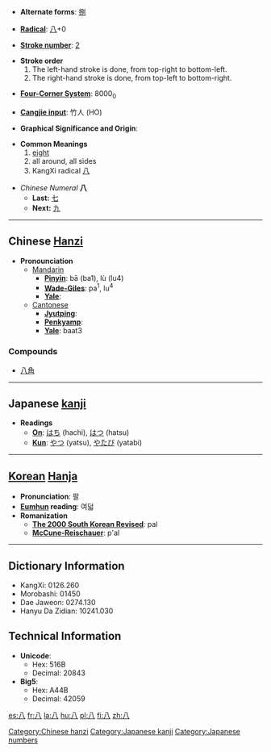 * '''Alternate forms''': [[捌]]

* '''[[Wiktionary:Chinese radical index| Radical]]''': [[Wiktionary:Chinese radical index 八|八]]+0

* '''[[Wiktionary:Chinese total strokes index|Stroke number]]''': [[Wiktionary:Chinese total strokes index 2|2]]

*'''Stroke order'''
*# The left-hand stroke is done, from top-right to bottom-left.
*# The right-hand stroke is done, from top-left to bottom-right.

* '''[[Wiktionary:Chinese four corner index|Four-Corner System]]''': 8000<sub>0</sub>

* '''[[Wiktionary:Chinese Cangjie index|Cangjie input]]''': 竹人 (HO)

* '''Graphical Significance and Origin''': 

* '''Common Meanings'''
*# [[eight]]
*# all around, all sides
*# KangXi radical [[Wiktionary:Chinese radical index 八|八]]

*''Chinese Numeral'' '''八'''
**'''Last:''' [[七]]
**'''Next:''' [[九]]

----

== Chinese [[Hanzi]] ==

*'''Pronounciation '''
**[[Mandarin]]
***'''[[Pinyin]]''': bā (ba1), lù (lu4)
***'''[[Wade-Giles]]''': pa<sup>1</sup>, lu<sup>4</sup>
***'''[[Yale]]''': 
**[[Cantonese]]
***'''[[Jyutping]]''': 
***'''[[Penkyamp]]''': 
***'''[[Yale]]''': baat3

===Compounds===
*[[八角]]

----

== Japanese [[kanji]] ==

*'''Readings'''
**'''[[On]]''': [[はち]] (hachi), [[はつ]] (hatsu)
**'''[[Kun]]''': [[やつ]] (yatsu), [[やたび]] (yatabi)

----

== [[Korean]] [[Hanja]] ==

* '''Pronunciation''': 팔
* '''[[Eumhun]] reading''': 여덟
* '''Romanization'''
** '''[[The 2000 South Korean Revised Romanization|The 2000 South Korean Revised]]''': pal
** '''[[McCune-Reischauer]]''': p'al

----

== Dictionary Information ==

* KangXi: 0126.260
* Morobashi: 01450
* Dae Jaweon: 0274.130
* Hanyu Da Zidian: 10241.030

== Technical Information ==

* '''Unicode''':
** Hex: 516B
** Decimal: 20843
* '''Big5''':
** Hex: A44B
** Decimal: 42059

[[Category:Chinese hanzi]]
[[Category:Japanese kanji]]
[[Category:Japanese numbers]]

[[es:八]]
[[fr:八]]
[[la:八]]
[[hu:八]]
[[pl:八]]
[[fi:八]]
[[zh:八]]